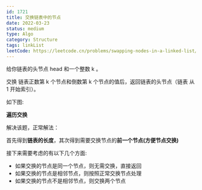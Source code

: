 ```yaml
---
id: 1721
title: 交换链表中的节点
date: 2022-03-23
status: medium
type: Algo
category: Structure
tags: linkList
leetCode: https://leetcode.cn/problems/swapping-nodes-in-a-linked-list/
---
```


<Note>

给你链表的头节点 head 和一个整数 k 。

交换 链表正数第 k 个节点和倒数第 k 个节点的值后，返回链表的头节点（链表 从 1 开始索引）。

如下图:

</Note>


**遍历交换**

解决该题，正常解法：

首先得到**链表的长度**，其次得到需要交换节点的**前一个节点(方便节点交换)**

接下来需要考虑的有以下几个方面:

- 如果交换的节点是同一个节点，则无需交换，直接返回
- 如果交换的节点是相邻节点，则按照正常交换节点处理
- 如果交换的节点不是相邻节点，则交换两个节点


